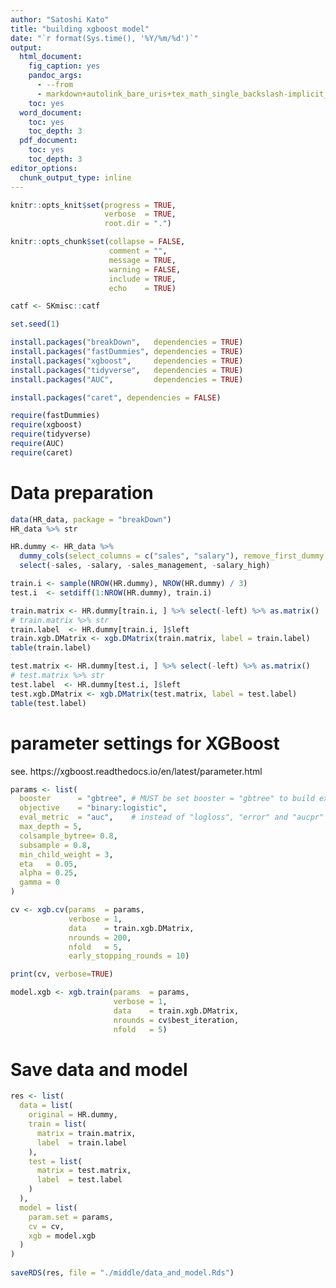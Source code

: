 ```yaml
---
author: "Satoshi Kato"
title: "building xgboost model"
date: "`r format(Sys.time(), '%Y/%m/%d')`"
output:
  html_document:
    fig_caption: yes
    pandoc_args:
      - --from
      - markdown+autolink_bare_uris+tex_math_single_backslash-implicit_figures
    toc: yes
  word_document:
    toc: yes
    toc_depth: 3
  pdf_document:
    toc: yes
    toc_depth: 3
editor_options: 
  chunk_output_type: inline
---
```


```r
knitr::opts_knit$set(progress = TRUE, 
                     verbose  = TRUE, 
                     root.dir = ".")

knitr::opts_chunk$set(collapse = FALSE, 
                      comment = "", 
                      message = TRUE, 
                      warning = FALSE, 
                      include = TRUE,
                      echo    = TRUE)

catf <- SKmisc::catf

set.seed(1)
```

```r
install.packages("breakDown",   dependencies = TRUE)
install.packages("fastDummies", dependencies = TRUE)
install.packages("xgboost",     dependencies = TRUE)
install.packages("tidyverse",   dependencies = TRUE)
install.packages("AUC",         dependencies = TRUE)

install.packages("caret", dependencies = FALSE)

```

```r
require(fastDummies)
require(xgboost)
require(tidyverse)
require(AUC)
require(caret)

```

# Data preparation

```r
data(HR_data, package = "breakDown")
HR_data %>% str

HR.dummy <- HR_data %>% 
  dummy_cols(select_columns = c("sales", "salary"), remove_first_dummy = FALSE) %>% 
  select(-sales, -salary, -sales_management, -salary_high)

train.i <- sample(NROW(HR.dummy), NROW(HR.dummy) / 3)
test.i  <- setdiff(1:NROW(HR.dummy), train.i)

train.matrix <- HR.dummy[train.i, ] %>% select(-left) %>% as.matrix()
# train.matrix %>% str
train.label  <- HR.dummy[train.i, ]$left
train.xgb.DMatrix <- xgb.DMatrix(train.matrix, label = train.label)
table(train.label)

test.matrix <- HR.dummy[test.i, ] %>% select(-left) %>% as.matrix()
# test.matrix %>% str
test.label  <- HR.dummy[test.i, ]$left
test.xgb.DMatrix <- xgb.DMatrix(test.matrix, label = test.label)
table(test.label)

```

# parameter settings for XGBoost

see. https://xgboost.readthedocs.io/en/latest/parameter.html

```r
params <- list(
  booster      = "gbtree", # MUST be set booster = "gbtree" to build explainer
  objective    = "binary:logistic",
  eval_metric  = "auc",    # instead of "logloss", "error" and "aucpr"
  max_depth = 5,
  colsample_bytree= 0.8,
  subsample = 0.8,
  min_child_weight = 3,
  eta   = 0.05,
  alpha = 0.25,
  gamma = 0
) 

```

```r
cv <- xgb.cv(params  = params, 
             verbose = 1,
             data    = train.xgb.DMatrix,
             nrounds = 200,
             nfold   = 5,
             early_stopping_rounds = 10)

print(cv, verbose=TRUE)

```

```r
model.xgb <- xgb.train(params  = params, 
                       verbose = 1,
                       data    = train.xgb.DMatrix,
                       nrounds = cv$best_iteration,
                       nfold   = 5)

```

# Save data and model

```r
res <- list(
  data = list(
    original = HR.dummy,
    train = list(
      matrix = train.matrix,
      label  = train.label
    ),
    test = list(
      matrix = test.matrix,
      label  = test.label
    )
  ),
  model = list(
    param.set = params,
    cv = cv,
    xgb = model.xgb
  )
)
 
saveRDS(res, file = "./middle/data_and_model.Rds")
  
```



